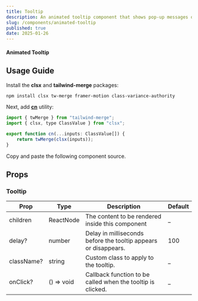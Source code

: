 ```yaml
---
title: Tooltip
description: An animated tooltip component that shows pop-up messages on hover.
slug: /components/animated-tooltip
published: true
date: 2025-01-26
---
```


#### Animated Tooltip
<ComponentCodePreview category="examples" name="animated-tooltip-demo" />

## Usage Guide

Install the **clsx** and **tailwind-merge** packages:
```bash
npm install clsx tw-merge framer-motion class-variance-authority
```

Next, add [**cn**](https://github.com/yogendrarana/craftui/blob/master/src/lib/utils.ts) utility:
```jsx
import { twMerge } from "tailwind-merge";
import { clsx, type ClassValue } from "clsx";

export function cn(...inputs: ClassValue[]) {
    return twMerge(clsx(inputs));
}
```

Copy and paste the following component source.
<ComponentSource name="animated-tooltip" category="components" />


## Props

### Tooltip

| Prop             | Type              | Description                                                         | Default    |
| ---------------  | ----------------- | ------------------------------------------------------------------- | ---------- |
| children         | ReactNode         | The content to be rendered inside this component                    | _          |
| delay?           | number            | Delay in milliseconds before the tooltip appears or disappears.     | 100        |
| className?       | string            | Custom class to apply to the tooltip.                               | _          |
| onClick?         | () => void        | Callback function to be called when the tooltip is clicked.         | _          |

